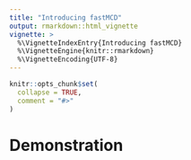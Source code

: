 ```yaml
---
title: "Introducing fastMCD"
output: rmarkdown::html_vignette
vignette: >
  %\VignetteIndexEntry{Introducing fastMCD}
  %\VignetteEngine{knitr::rmarkdown}
  %\VignetteEncoding{UTF-8}
---
```


```r
knitr::opts_chunk$set(
  collapse = TRUE,
  comment = "#>"
)
```

# Demonstration
